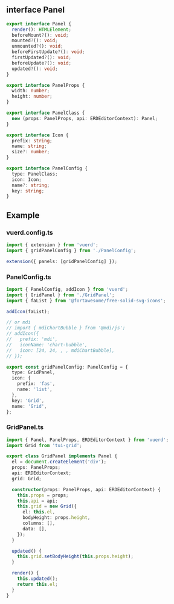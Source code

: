 
<Meta title="Extension/Panel" />

## interface Panel

```typescript
export interface Panel {
  render(): HTMLElement;
  beforeMount?(): void;
  mounted?(): void;
  unmounted?(): void;
  beforeFirstUpdate?(): void;
  firstUpdated?(): void;
  beforeUpdate?(): void;
  updated?(): void;
}

export interface PanelProps {
  width: number;
  height: number;
}

export interface PanelClass {
  new (props: PanelProps, api: ERDEditorContext): Panel;
}

export interface Icon {
  prefix: string;
  name: string;
  size?: number;
}

export interface PanelConfig {
  type: PanelClass;
  icon: Icon;
  name?: string;
  key: string;
}
```

## Example

### vuerd.config.ts

```typescript
import { extension } from 'vuerd';
import { gridPanelConfig } from './PanelConfig';

extension({ panels: [gridPanelConfig] });
```

### PanelConfig.ts

```typescript
import { PanelConfig, addIcon } from 'vuerd';
import { GridPanel } from './GridPanel';
import { faList } from '@fortawesome/free-solid-svg-icons';

addIcon(faList);

// or mdi
// import { mdiChartBubble } from '@mdi/js';
// addIcon({
//   prefix: 'mdi',
//   iconName: 'chart-bubble',
//   icon: [24, 24, , , mdiChartBubble],
// });

export const gridPanelConfig: PanelConfig = {
  type: GridPanel,
  icon: {
    prefix: 'fas',
    name: 'list',
  },
  key: 'Grid',
  name: 'Grid',
};
```

### GridPanel.ts

```typescript
import { Panel, PanelProps, ERDEditorContext } from 'vuerd';
import Grid from 'tui-grid';

export class GridPanel implements Panel {
  el = document.createElement('div');
  props: PanelProps;
  api: ERDEditorContext;
  grid: Grid;

  constructor(props: PanelProps, api: ERDEditorContext) {
    this.props = props;
    this.api = api;
    this.grid = new Grid({
      el: this.el,
      bodyHeight: props.height,
      columns: [],
      data: [],
    });
  }

  updated() {
    this.grid.setBodyHeight(this.props.height);
  }

  render() {
    this.updated();
    return this.el;
  }
}
```
